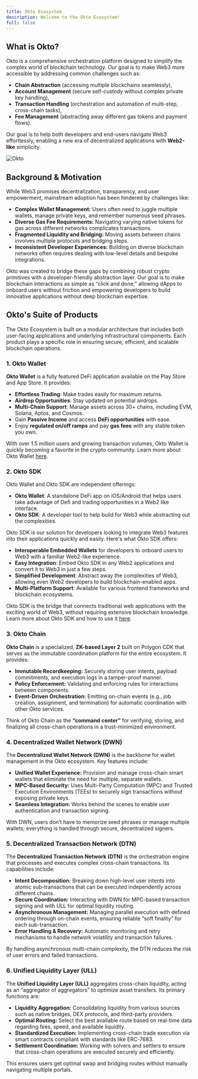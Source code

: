 ```yaml
---
title: Okto Ecosystem
description: Welcome to the Okto Ecosystem!
full: false
---
```


## What is Okto?

Okto is a comprehensive orchestration platform designed to simplify the complex world of blockchain technology. Our goal is to make Web3 more accessible by addressing common challenges such as:
- **Chain Abstraction** (accessing multiple blockchains seamlessly),
- **Account Management** (secure self-custody without complex private key handling),
- **Transaction Handling** (orchestration and automation of multi-step, cross-chain tasks),
- **Fee Management** (abstracting away different gas tokens and payment flows).

Our goal is to help both developers and end-users navigate Web3 effortlessly, enabling a new era of decentralized applications with **Web2-like** simplicity.

![Okto](/images/index-image.png)

## Background & Motivation

While Web3 promises decentralization, transparency, and user empowerment, mainstream adoption has been hindered by challenges like:

- **Complex Wallet Management:** Users often need to juggle multiple wallets, manage private keys, and remember numerous seed phrases.
- **Diverse Gas Fee Requirements:** Navigating varying native tokens for gas across different networks complicates transactions.
- **Fragmented Liquidity and Bridging:** Moving assets between chains involves multiple protocols and bridging steps.
- **Inconsistent Developer Experiences:** Building on diverse blockchain networks often requires dealing with low-level details and bespoke integrations.

Okto was created to bridge these gaps by combining robust crypto primitives with a developer-friendly abstraction layer. Our goal is to make blockchain interactions as simple as “click and done,” allowing dApps to onboard users without friction and empowering developers to build innovative applications without deep blockchain expertise.

## Okto's Suite of Products

The Okto Ecosystem is built on a modular architecture that includes both user-facing applications and underlying infrastructural components. Each product plays a specific role in ensuring secure, efficient, and scalable blockchain operations.

### 1. Okto Wallet

**Okto Wallet** is a fully featured DeFi application available on the Play Store and App Store. It provides:
- **Effortless Trading**: Make trades easily for maximum returns.
- **Airdrop Opportunities**: Stay updated on potential airdrops.
- **Multi-Chain Support**: Manage assets across 30+ chains, including EVM, Solana, Aptos, and Cosmos.
- Gain **Passive Income** and access **DeFi opportunities** with ease.
- Enjoy **regulated on/off ramps** and pay **gas fees** with any stable token you own.

With over 1.5 million users and growing transaction volumes, Okto Wallet is quickly becoming a favorite in the crypto community. Learn more about Okto Wallet [here](https://www.okto.tech/).

### 2. Okto SDK

<Callout title="Note">
Okto Wallet and Okto SDK are independent offerings:

- **Okto Wallet**: A standalone DeFi app on iOS/Android that helps users take advantage of Defi and trading opportunities in a Web2 like interface.
- **Okto SDK**: A developer tool to help build for Web3 while abstracting out the complexities.
</Callout>

Okto SDK is our solution for developers looking to integrate Web3 features into their applications quickly and easily. Here's what Okto SDK offers:
- **Interoperable Embedded Wallets** for developers to onboard users to Web3 with a familiar Web2-like experience.
- **Easy Integration**: Embed Okto SDK in any Web2 applications and convert it to Web3 in just a few steps.
- **Simplified Development**: Abstract away the complexities of Web3, allowing even Web2 developers to build blockchain-enabled apps.
- **Multi-Platform Support**: Available for various frontend frameworks and blockchain ecosystems.

Okto SDK is the bridge that connects traditional web applications with the exciting world of Web3, without requiring extensive blockchain knowledge. Learn more about Okto SDK and how to use it [here](https://www.okto.tech/SDK-sdk).

### 3. Okto Chain
**Okto Chain** is a specialized, **ZK-based Layer 2** built on Polygon CDK that serves as the immutable coordination platform for the entire ecosystem. It provides:
- **Immutable Recordkeeping:** Securely storing user intents, payload commitments, and execution logs in a tamper-proof manner.
- **Policy Enforcement:** Validating and enforcing rules for interactions between components.
- **Event-Driven Orchestration:** Emitting on-chain events (e.g., job creation, assignment, and termination) for automatic coordination with other Okto services.

Think of Okto Chain as the **“command center”** for verifying, storing, and finalizing all cross-chain operations in a trust-minimized environment.

### 4. Decentralized Wallet Network (DWN)
The **Decentralized Wallet Network (DWN)** is the backbone for wallet management in the Okto ecosystem. Key features include:
- **Unified Wallet Experience:** Provision and manage cross-chain smart wallets that eliminate the need for multiple, separate wallets.
- **MPC-Based Security:** Uses Multi-Party Computation (MPC) and Trusted Execution Environments (TEEs) to securely sign transactions without exposing private keys.
- **Seamless Integration:** Works behind the scenes to enable user authentication and transaction signing.

With DWN, users don’t have to memorize seed phrases or manage multiple wallets; everything is handled through secure, decentralized signers.

### 5. Decentralized Transaction Network (DTN)
The **Decentralized Transaction Network (DTN)** is the orchestration engine that processes and executes complex cross-chain transactions. Its capabilities include:
- **Intent Decomposition:** Breaking down high-level user intents into atomic sub-transactions that can be executed independently across different chains.
- **Secure Coordination:** Interacting with DWN for MPC-based transaction signing and with ULL for optimal liquidity routing.
- **Asynchronous Management:** Managing parallel execution with defined ordering through on-chain events, ensuring reliable “soft finality” for each sub-transaction.
- **Error Handling & Recovery:** Automatic monitoring and retry mechanisms to handle network volatility and transaction failures.

By handling asynchronous multi-chain complexity, the DTN reduces the risk of user errors and failed transactions.

### 6. Unified Liquidity Layer (ULL)
The **Unified Liquidity Layer (ULL)** aggregates cross-chain liquidity, acting as an “aggregator of aggregators” to optimize asset transfers. Its primary functions are:
- **Liquidity Aggregation:** Consolidating liquidity from various sources such as native bridges, DEX protocols, and third-party providers.
- **Optimal Routing:** Select the best available route based on real-time data regarding fees, speed, and available liquidity.
- **Standardized Execution:** Implementing cross-chain trade execution via smart contracts compliant with standards like ERC-7683.
- **Settlement Coordination:** Working with solvers and settlers to ensure that cross-chain operations are executed securely and efficiently.

This ensures users get optimal swap and bridging routes without manually navigating multiple portals.